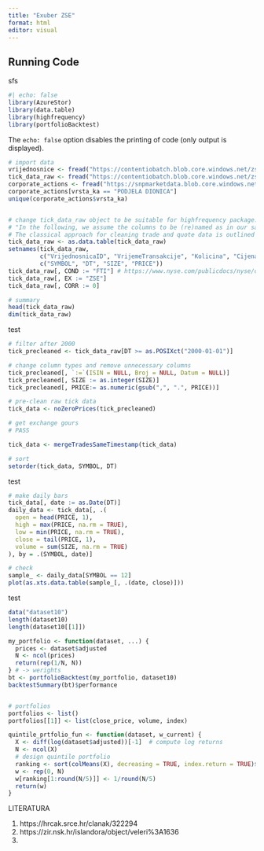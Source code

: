 ```yaml
---
title: "Exuber ZSE"
format: html
editor: visual
---
```


## 

## Running Code

sfs

```r
#| echo: false
library(AzureStor)
library(data.table)
library(highfrequency)
library(portfolioBacktest)
```

The `echo: false` option disables the printing of code (only output is displayed).

```r
# import data
vrijednosnice <- fread("https://contentiobatch.blob.core.windows.net/zse/vrijednosnice.csv")
tick_data_raw <- fread("https://contentiobatch.blob.core.windows.net/zse/transakcije.csv")
corporate_actions <- fread("https://snpmarketdata.blob.core.windows.net/zse/corporate_actions_20221006093019.csv")
corporate_actions[vrsta_ka == "PODJELA DIONICA"]
unique(corporate_actions$vrsta_ka)


# change tick_data_raw object to be suitable for highfrequency package.
# "In the following, we assume the columns to be (re)named as in our sample datasets shown above."
# The classical approach for cleaning trade and quote data is outlined in Barndorff-Nielsenet al. (2009)
tick_data_raw <- as.data.table(tick_data_raw)
setnames(tick_data_raw, 
         c("VrijednosnicaID", "VrijemeTransakcije", "Kolicina", "Cijena"), 
         c("SYMBOL", "DT", "SIZE", "PRICE"))
tick_data_raw[, COND := "FTI"] # https://www.nyse.com/publicdocs/nyse/data/Daily_TAQ_Client_Spec_v3.3b.pdf
tick_data_raw[, EX := "ZSE"]
tick_data_raw[, CORR := 0]

# summary
head(tick_data_raw)
dim(tick_data_raw)
```

test

```r
# filter after 2000
tick_precleaned <- tick_data_raw[DT >= as.POSIXct("2000-01-01")]

# change column types and remove unnecessary columns
tick_precleaned[, `:=`(ISIN = NULL, Broj = NULL, Datum = NULL)]
tick_precleaned[, SIZE := as.integer(SIZE)]
tick_precleaned[, PRICE:= as.numeric(gsub(",", ".", PRICE))]

# pre-clean raw tick data
tick_data <- noZeroPrices(tick_precleaned)

# get exchange gours
# PASS

tick_data <- mergeTradesSameTimestamp(tick_data)

# sort
setorder(tick_data, SYMBOL, DT)
```

test

```r
# make daily bars
tick_data[, date := as.Date(DT)]
daily_data <- tick_data[, .(
  open = head(PRICE, 1),
  high = max(PRICE, na.rm = TRUE),
  low = min(PRICE, na.rm = TRUE),
  close = tail(PRICE, 1),
  volume = sum(SIZE, na.rm = TRUE)
), by = .(SYMBOL, date)]

# check
sample_ <- daily_data[SYMBOL == 12]
plot(as.xts.data.table(sample_[, .(date, close)]))
```

test

```r
data("dataset10")
length(dataset10)
length(dataset10[[1]])

my_portfolio <- function(dataset, ...) {
  prices <- dataset$adjusted
  N <- ncol(prices)
  return(rep(1/N, N))
} # -> werights
bt <- portfolioBacktest(my_portfolio, dataset10)
backtestSummary(bt)$performance


# portfolios
portfolios <- list()
portfolios[[1]] <- list(close_price, volume, index)

quintile_prtfolio_fun <- function(dataset, w_current) {
  X <- diff(log(dataset$adjusted))[-1]  # compute log returns
  N <- ncol(X)
  # design quintile portfolio
  ranking <- sort(colMeans(X), decreasing = TRUE, index.return = TRUE)$ix
  w <- rep(0, N)
  w[ranking[1:round(N/5)]] <- 1/round(N/5)
  return(w)
}
```

LITERATURA

1.  https://hrcak.srce.hr/clanak/322294
2.  https://zir.nsk.hr/islandora/object/veleri%3A1636
3.  
